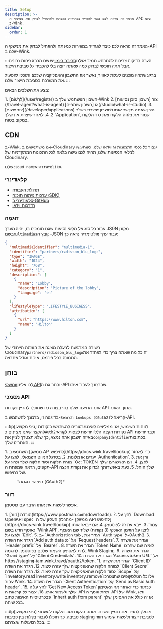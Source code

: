 ```yaml
---
title: Setup
description: >-
  מאמר זה מראה לכם כיצד להגדיר במהירות כמפתח ולהתחיל לבדוק את ממשקי ה-API שלנו
  ב-Wink.
sidebar:
  order: 1
---
```


מאמר זה מראה לכם כיצד להגדיר במהירות כמפתח ולהתחיל לבדוק את ממשקי ה-API שלנו ב-Wink.

:::הערה
בדיקות צריכות להתרחש תמיד אצלנו[סביבת בימוי](/getting-started/environments)יש שם הרבה פחות נתונים אבל אתה חופשי לבדוק כמה שאתה רוצה בלי להכביד על סביבת הייצור.

ברגע שתהיו מוכנים לעלות לאוויר, נאשר את החשבון והאפליקציה שלכם ותוכלו להפעיל את המערכת בסביבת הייצור שלנו.
:::

בצע את השלבים הבאים:

<Steps>
  1. [לִרְשׁוֹם](/user/register) חשבון המשתמש שלך ב-Wink
  2. צור [חשבון סוכן נסיעות](/travel-agent/what-is-agent) או [חשבון שותפים](/studio/what-is-studio).
  3. [צור יישום](/developer/applications) היכן שאתה מקשר אותו לחשבון שיצרת בשלב 2.
  4. לאחר שיצרת את שלך `Application`, שמור את מזהה הלקוח ואת סוד הלקוח במקום בטוח.
</Steps>


## CDN

ב-Wink, אנו משתמשים ב-Cloudinary עבור כל נכסי התמונות והווידאו שלנו. כשתיגשו למלאי הנסיעות שלנו, תהיה לכם גישה מלאה לכל התכונות המתקדמות של Cloudinary.

שלנו`cloud_name`הוא`traveliko`.

### קלאודינרי

* [תחילת העבודה](https://cloudinary.com/documentation/dev_kickstart)
* [ערכות פיתוח תוכנה (SDK)](https://cloudinary.com/documentation/cloudinary_sdks)
* [קלאודינרי ב-GitHub](https://github.com/cloudinary)
* [הדרכות וידאו](https://cloudinary.com/documentation/cloudinary_sdks_tutorials)

### דוּגמָה

עבור כל סוג של מלאי נסיעות שאנו תומכים בו, יהיה מערך JSON מקונן בשם`multimedias`קובץ ה-JSON עבור ערך מולטימדיה נראה כך:

```json {3}
{
  "multimediaIdentifier": "multimedia-1",
  "identifier": "partners/radisson_blu_logo",
  "type": "IMAGE",
  "width": "1024",
  "height": "768",
  "category": "1",
  "descriptions": [
    {
      "name": "Lobby",
      "description": "Picture of the lobby",
      "language": "en"
    }
  ],
  "lifestyleType": "LIFESTYLE_BUSINESS",
  "attribution": [
    {
      "url": "https://www.hilton.com",
      "name": "Hilton"
    }
  ]
}
```

השורה המודגשת למעלה מציגה את המזהה הייחודי של Cloudinary`partners/radisson_blu_logo`זה כל מה שאתה צריך כדי לאחזר את התמונה בכל פורמט, איכות וגודל שתרצה.

## בּוֹחֵן

לכו אלינו[ממשקי API](/developer/apis)ובחר את ה-API שברצונך לעבוד איתו.

### מסמכי API

אתר התיעוד שלנו בנוי בצורה כזו שתוכלו להריץ פקודות API מתוך האתר.

בדוגמה זו, ברצונך להשתמש ב-`Search Lookups (OAuth2)`קריאה ל-API.

:::tip\[טיפ מקצועי]
לנוחות השימוש, אנו ממליצים לאינטגרטורים להשתמש בנקודות הקצה שאנו מציינים כ`OAuth2`נקודות הקצה הללו יודעות לצפות לקוראי API וכבר יודעות באיזה חשבון אתה נמצא, כך שלא תצטרך לציין את`companyIdentifier`בכתובות האתרים שלך.
:::

<Steps>
  1. השתמש ב [ממשק API לחיפוש](https://docs.wink.travel/lookup) כדי לאחזר יעדים או מלונות.
  2. בסרגל הניווט השמאלי, לחצו על `Authentication`.
  3. הזן את מזהה הלקוח וסוד הלקוח שלך ולחץ על `Get TOKEN` לַחְצָן.
  4. אם האישורים שלך תקפים, תראה שמפתח ה-API שלך הוחל.
  5. כעת באפשרותך לבדוק את נקודת הקצה של החיפוש.
</Steps>


<figure>
  <CloudinaryImage width="700" height="265" resize="scale" quality="best" alt="נקודת קצה של API לחיפוש" src="academy/lookup-api-call" errorImage="noimage_opaque_nyrtl0.png" />

  <figcaption>*חיפושי דוגמה (OAuth2)*</figcaption>
</figure>


### דוור

אפשר לעשות את אותו הדבר עם פוסטמן.

<Steps>
  1. הורדה [דוור](https://www.postman.com/downloads).
  2. לחץ על `Download OpenAPI spec` מהחלק העליון של ה- [ממשק API לחיפוש](https://docs.wink.travel/lookup) עַמוּד.
  3. ייבא את זה לפוסטמן.
  4. אם ייבאת אותו כאוסף חדש בשם `Wink API`, לחצו על הסימן האופקי (3 נקודות) שליד שם האוסף ולחצו על `Edit`.
  5. ב- `Authorization tab`, הגדר את `Auth type` ל-OAuth2.
  6. הגדר את השדה `Add auth data to` אֶל `Request headers`.
  7. הגדר את השדה `Header prefix` אֶל `Bearer`.
  8. הגדר את השדה `Token Name` לאיזה שם שתרצו לתת לאסימון השמור שלכם בפוסטמן. לדוגמה, Wink Staging.
  9. הגדר את השדה `Grant type` אֶל `Client Credentials`.
  10. הגדר את השדה `Access token URL` אל https://staging-iam.wink.travel/oauth2/token.
  11. הגדר את השדה `Client ID` למזהה הלקוח שהאפליקציה שלך עזרה ליצור.
  12. הגדר את השדה `Client Secret` לסוד הלקוח שהאפליקציה שלך עזרה ליצור.
  13. הגדר את השדה `Scope` אֶל `inventory.read inventory.write inventory.remove`אלו כל הטלסקופים שתצטרכו עבור Wink.
  14. הגדר את השדה `Client Authentication` אֶל `Send as Basic Auth header`.
  15. לחץ על ה `Get New Access Token` כפתור כדי לאחזר את האסימון שלך ולשמור אותו.
  16. עבור כל קריאות ה-API תחת אוסף ה-API של Wink, ודא שבכרטיסיית האימות כתוב `Inherit auth from parent` אז זה כולל את האסימון שלך בכל שיחה.
</Steps>


:::tip\[טיפ מקצועי]
מומלץ להפוך את דומיין השרת, מזהה הלקוח וסוד הלקוח למשתני סביבה. כך תוכלו לעבור בקלות בין סביבות staging לסביבת ייצור ולעשות שימוש חוזר בכל הפעולות שיצרתם.
:::

